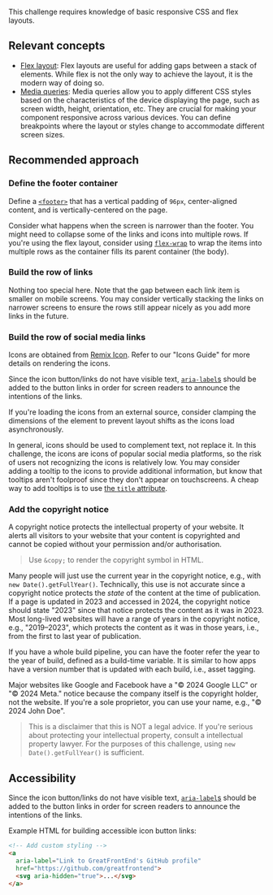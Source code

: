 This challenge requires knowledge of basic responsive CSS and flex layouts.

## Relevant concepts

- [Flex layout](https://css-tricks.com/snippets/css/a-guide-to-flexbox/): Flex layouts are useful for adding gaps between a stack of elements. While flex is not the only way to achieve the layout, it is the modern way of doing so.
- [Media queries](https://developer.mozilla.org/en-US/docs/Web/CSS/CSS_media_queries/Using_media_queries): Media queries allow you to apply different CSS styles based on the characteristics of the device displaying the page, such as screen width, height, orientation, etc. They are crucial for making your component responsive across various devices. You can define breakpoints where the layout or styles change to accommodate different screen sizes.

## Recommended approach

### Define the footer container

Define a [`<footer>`](https://developer.mozilla.org/en-US/docs/Web/HTML/Element/footer) that has a vertical padding of `96px`, center-aligned content, and is vertically-centered on the page.

Consider what happens when the screen is narrower than the footer. You might need to collapse some of the links and icons into multiple rows. If you're using the flex layout, consider using [`flex-wrap`](https://developer.mozilla.org/en-US/docs/Web/CSS/flex-wrap) to wrap the items into multiple rows as the container fills its parent container (the body).

### Build the row of links

Nothing too special here. Note that the gap between each link item is smaller on mobile screens. You may consider vertically stacking the links on narrower screens to ensure the rows still appear nicely as you add more links in the future.

### Build the row of social media links

Icons are obtained from [Remix Icon](https://remixicon.com/). Refer to our "Icons Guide" for more details on rendering the icons.

Since the icon button/links do not have visible text, [`aria-label`s](https://developer.mozilla.org/en-US/docs/Web/Accessibility/ARIA/Attributes/aria-label) should be added to the button links in order for screen readers to announce the intentions of the links.

If you're loading the icons from an external source, consider clamping the dimensions of the element to prevent layout shifts as the icons load asynchronously.

In general, icons should be used to complement text, not replace it. In this challenge, the icons are icons of popular social media platforms, so the risk of users not recognizing the icons is relatively low. You may consider adding a tooltip to the icons to provide additional information, but know that tooltips aren't foolproof since they don't appear on touchscreens. A cheap way to add tooltips is to use [the `title` attribute](https://developer.mozilla.org/en-US/docs/Web/HTML/Global_attributes/title).

### Add the copyright notice

A copyright notice protects the intellectual property of your website. It alerts all visitors to your website that your content is copyrighted and cannot be copied without your permission and/or authorisation.

> Use `&copy;` to render the copyright symbol in HTML.

Many people will just use the current year in the copyright notice, e.g., with `new Date().getFullYear()`. Technically, this use is not accurate since a copyright notice protects the _state_ of the content at the time of publication. If a page is updated in 2023 and accessed in 2024, the copyright notice should state "2023" since that notice protects the content as it was in 2023. Most long-lived websites will have a range of years in the copyright notice, e.g., "2019–2023", which protects the content as it was in those years, i.e., from the first to last year of publication.

If you have a whole build pipeline, you can have the footer refer the year to the year of build, defined as a build-time variable. It is similar to how apps have a version number that is updated with each build, i.e., asset tagging.

Major websites like Google and Facebook have a "&copy; 2024 Google LLC" or "&copy; 2024 Meta." notice because the company itself is the copyright holder, not the website. If you're a sole proprietor, you can use your name, e.g., "&copy; 2024 John Doe".

> This is a disclaimer that this is NOT a legal advice. If you're serious about protecting your intellectual property, consult a intellectual property lawyer. For the purposes of this challenge, using `new Date().getFullYear()` is sufficient.

## Accessibility

Since the icon button/links do not have visible text, [`aria-label`s](https://developer.mozilla.org/en-US/docs/Web/Accessibility/ARIA/Attributes/aria-label) should be added to the button links in order for screen readers to announce the intentions of the links.

Example HTML for building accessible icon button links:

```html
<!-- Add custom styling -->
<a
  aria-label="Link to GreatFrontEnd's GitHub profile"
  href="https://github.com/greatfrontend">
  <svg aria-hidden="true">...</svg>
</a>
```
